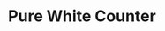 ---
title: "Pure White Counter"
meta_title: "Pure White Counter craft"
description: "Craft de Pure White Counter"
rank: "a"
draft: false
name: "Pure White Counter"
recipe_img: "https://wiki.pokexgames.com/images/c/c1/Pure_White_Balcony.png"
level: 83
craft_time: 43200
result: 1
value_npc: 1
ingredients:
  - name: "Ice Orb"
    quantity: 200
    item_img: "https://wiki.pokexgames.com/images/f/f6/IceOrb.png"
    value_npc: 1
  - name: "Pinsir Horn"
    quantity: 10
    item_img: "https://wiki.pokexgames.com/images/d/de/Pinsir_Horn.png"
    value_npc: 1
  - name: "White Table"
    quantity: 1
    item_img: "https://wiki.pokexgames.com/images/thumb/5/5c/Meta_preta.png/30px-Meta_preta.png"
    value_npc: 1
  - name: "Oak Planks"
    quantity: 1
    item_img: "https://wiki.pokexgames.com/images/c/c1/Oak_Planks.png"
    value_npc: 1
---